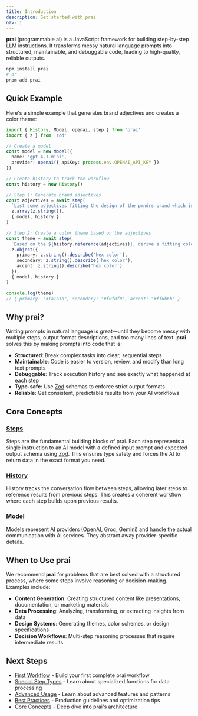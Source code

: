 ```yaml
---
title: Introduction
description: Get started with prai
nav: 1
---
```


**prai** (programmable ai) is a JavaScript framework for building step-by-step LLM instructions. It transforms messy natural language prompts into structured, maintainable, and debuggable code, leading to high-quality, reliable outputs.

```bash
npm install prai
# or
pnpm add prai
```

## Quick Example

Here's a simple example that generates brand adjectives and creates a color theme:

```typescript showLineNumbers
import { History, Model, openai, step } from 'prai'
import { z } from 'zod'

// Create a model
const model = new Model({
  name: 'gpt-4.1-mini',
  provider: openai({ apiKey: process.env.OPENAI_API_KEY })
})

// Create history to track the workflow
const history = new History()

// Step 1: Generate brand adjectives
const adjectives = await step(
  `List some adjectives fitting the design of the pmndrs brand which is a open source developer collective`,
  z.array(z.string()),
  { model, history }
)

// Step 2: Create a color theme based on the adjectives
const theme = await step(
  `Based on the ${history.reference(adjectives)}, derive a fitting color theme`,
  z.object({
    primary: z.string().describe('hex color'),
    secondary: z.string().describe('hex color'),
    accent: z.string().describe('hex color')
  }),
  { model, history }
)

console.log(theme)
// { primary: "#1a1a1a", secondary: "#f0f0f0", accent: "#ff6b6b" }
```

## Why prai?

Writing prompts in natural language is great—until they become messy with multiple steps, output format descriptions, and too many lines of text. **prai** solves this by making prompts into code that is:

- **Structured**: Break complex tasks into clear, sequential steps
- **Maintainable**: Code is easier to version, review, and modify than long text prompts
- **Debuggable**: Track execution history and see exactly what happened at each step
- **Type-safe**: Use [Zod](https://zod.dev/) schemas to enforce strict output formats
- **Reliable**: Get consistent, predictable results from your AI workflows

## Core Concepts

### [Steps](../concepts/step.mdx)
Steps are the fundamental building blocks of prai. Each step represents a single instruction to an AI model with a defined input prompt and expected output schema using [Zod](https://zod.dev/). This ensures type safety and forces the AI to return data in the exact format you need.

### [History](../concepts/history.mdx)
History tracks the conversation flow between steps, allowing later steps to reference results from previous steps. This creates a coherent workflow where each step builds upon previous results.

### [Model](../concepts/model.mdx)
Models represent AI providers (OpenAI, Groq, Gemini) and handle the actual communication with AI services. They abstract away provider-specific details.

## When to Use prai

We recommend **prai** for problems that are best solved with a structured process, where some steps involve reasoning or decision-making. Examples include:

- **Content Generation**: Creating structured content like presentations, documentation, or marketing materials
- **Data Processing**: Analyzing, transforming, or extracting insights from data
- **Design Systems**: Generating themes, color schemes, or design specifications
- **Decision Workflows**: Multi-step reasoning processes that require intermediate results

## Next Steps

- [First Workflow](./first-workflow.mdx) - Build your first complete prai workflow
- [Special Step Types](./special-step-types.mdx) - Learn about specialized functions for data processing
- [Advanced Usage](./advanced-usage.mdx) - Learn about advanced features and patterns
- [Best Practices](./best-practices.mdx) - Production guidelines and optimization tips
- [Core Concepts](../concepts/) - Deep dive into prai's architecture


